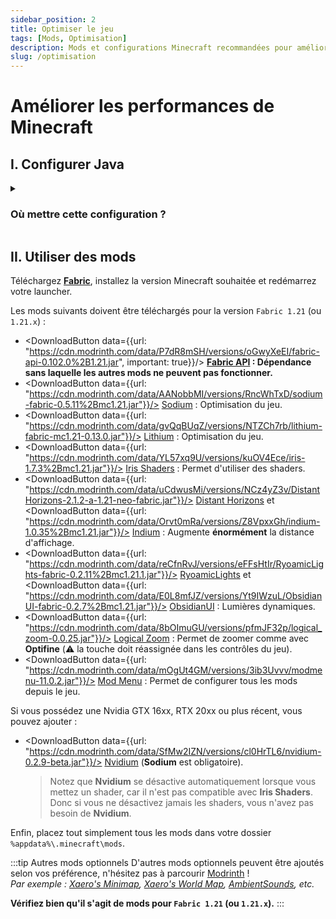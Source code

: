 ```yaml
---
sidebar_position: 2
title: Optimiser le jeu
tags: [Mods, Optimisation]
description: Mods et configurations Minecraft recommandées pour améliorer votre expérience de jeu
slug: /optimisation
---
```



# Améliorer les performances de Minecraft

## I. Configurer Java

<MinecraftJvmFlags />

<details className="accordion" id="">
<summary><h3>Où mettre cette configuration ?</h3></summary>

Si vous utilisez le launcher officiel, vous pouvez configurer votre version de jeu ici :
<img src="/img/optimization/edit-version-configuration.png" style={{ borderRadius: '10px' }} />

<br/>Dépliez le menu "Plus d'options" et remplacez tout le texte dans "Arguments JVM" comme suit :
<img src="/img/optimization/edit-jvm-arguments.png" style={{ borderRadius: '10px' }} />

<br/>⚠️ Vous devez refaire ces étapes manuellement pour chaque version de jeu.
</details>

## II. Utiliser des mods

Téléchargez <DownloadFabricInstaller /> **[Fabric](https://fabricmc.net/use/installer/)**, installez la version Minecraft souhaitée et redémarrez votre launcher.


Les mods suivants doivent être téléchargés pour la version `Fabric 1.21` (ou `1.21.x`) :
* <DownloadButton data={{url: "https://cdn.modrinth.com/data/P7dR8mSH/versions/oGwyXeEI/fabric-api-0.102.0%2B1.21.jar", important: true}}/>
  **[Fabric API](https://modrinth.com/mod/fabric-api/version/0.102.0+1.21) : Dépendance sans laquelle les autres mods ne peuvent pas fonctionner.**
* <DownloadButton data={{url: "https://cdn.modrinth.com/data/AANobbMI/versions/RncWhTxD/sodium-fabric-0.5.11%2Bmc1.21.jar"}}/>
  [Sodium](https://modrinth.com/mod/sodium/version/mc1.21-0.5.11) : Optimisation du jeu.
* <DownloadButton data={{url: "https://cdn.modrinth.com/data/gvQqBUqZ/versions/NTZCh7rb/lithium-fabric-mc1.21-0.13.0.jar"}}/>
  [Lithium](https://modrinth.com/mod/lithium/version/mc1.21-0.13.0) : Optimisation du jeu.
* <DownloadButton data={{url: "https://cdn.modrinth.com/data/YL57xq9U/versions/kuOV4Ece/iris-1.7.3%2Bmc1.21.jar"}}/>
  [Iris Shaders](https://modrinth.com/mod/iris/version/1.7.3+1.21) : Permet d'utiliser des shaders.
* <DownloadButton data={{url: "https://cdn.modrinth.com/data/uCdwusMi/versions/NCz4yZ3v/DistantHorizons-2.1.2-a-1.21-neo-fabric.jar"}}/>
  [Distant Horizons](https://modrinth.com/mod/distanthorizons/version/2.1.2-a-1.21) et
  <DownloadButton data={{url: "https://cdn.modrinth.com/data/Orvt0mRa/versions/Z8VpxxGh/indium-1.0.35%2Bmc1.21.jar"}}/>
  [Indium](https://modrinth.com/mod/indium/version/1.0.35+mc1.21) : Augmente **énormément** la distance d'affichage.
* <DownloadButton data={{url: "https://cdn.modrinth.com/data/reCfnRvJ/versions/eFFsHtIr/RyoamicLights-fabric-0.2.11%2Bmc1.21.1.jar"}}/>
  [RyoamicLights](https://modrinth.com/mod/ryoamiclights/version/0.2.11+mc1.21.1-fabric) et
  <DownloadButton data={{url: "https://cdn.modrinth.com/data/E0L8mfJZ/versions/Yt9IWzuL/ObsidianUI-fabric-0.2.7%2Bmc1.21.jar"}}/>
  [ObsidianUI](https://modrinth.com/mod/obsidianui/version/0.2.7+mc1.21-fabric) : Lumières dynamiques.
* <DownloadButton data={{url: "https://cdn.modrinth.com/data/8bOImuGU/versions/pfmJF32p/logical_zoom-0.0.25.jar"}}/>
  [Logical Zoom](https://modrinth.com/mod/logical-zoom/version/0.0.25) : Permet de zoomer comme avec **Optifine** (⚠️ la touche doit réassignée dans les contrôles du jeu).
* <DownloadButton data={{url: "https://cdn.modrinth.com/data/mOgUt4GM/versions/3ib3Uvvv/modmenu-11.0.2.jar"}}/>
  [Mod Menu](https://modrinth.com/mod/modmenu/version/11.0.2) : Permet de configurer tous les mods depuis le jeu.

Si vous possédez une Nvidia GTX 16xx, RTX 20xx ou plus récent, vous pouvez ajouter :
* <DownloadButton data={{url: "https://cdn.modrinth.com/data/SfMw2IZN/versions/cl0HrTL6/nvidium-0.2.9-beta.jar"}}/>
  [Nvidium](https://modrinth.com/mod/nvidium/version/0.2.9-beta) (**Sodium** est obligatoire).
  > Notez que **Nvidium** se désactive automatiquement lorsque vous mettez un shader, car il n'est pas compatible avec **Iris Shaders**.
  > Donc si vous ne désactivez jamais les shaders, vous n'avez pas besoin de **Nvidium**.

Enfin, placez tout simplement tous les mods dans votre dossier `%appdata%\.minecraft\mods`.

:::tip Autres mods optionnels
D'autres mods optionnels peuvent être ajoutés selon vos préférence, n'hésitez pas à parcourir [Modrinth](https://modrinth.com/mods?g=categories:fabric&v=1.21&e=client) !<br/>
_Par exemple : [Xaero's Minimap](https://modrinth.com/mod/xaeros-minimap/version/24.3.0_Fabric_1.21), [Xaero's World Map](https://modrinth.com/mod/xaeros-world-map/version/1.39.0_Fabric_1.21),
[AmbientSounds](https://modrinth.com/mod/ambientsounds/version/TWIsleX6), etc._

**Vérifiez bien qu'il s'agit de mods pour `Fabric 1.21` (ou `1.21.x`).**
:::
